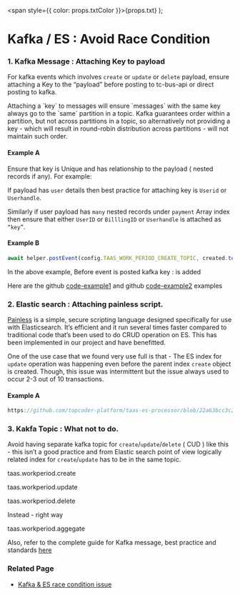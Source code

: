
  <span style={{ color: props.txtColor }}>{props.txt}</span>
);

# Kafka / ES : Avoid Race Condition

### 1. Kafka Message : Attaching Key to  payload
  
  For kafka events which involves  `create` or `update` or `delete` payload, ensure attaching a Key to the “payload” before posting to tc-bus-api or direct posting to kafka.

  <MsgBox bgColor="#DEEBFF" txtColor="black" iconColor="blue" iconType="info">
    Attaching a `key` to messages will ensure `messages` with the same key always go to the `same` partition in a topic. Kafka guarantees order within a partition, but not across partitions in a topic, so alternatively not providing a key - which will result in round-robin distribution across partitions - will not maintain such order.
  </MsgBox>

  #### Example A

  Ensure that key is Unique and has relationship to the payload   ( nested records if any). For example:

  If payload has `user` details  then best practice for attaching key is `Userid` or `Userhandle`.

  Similarly if user payload has `many` nested records under `payment` Array index then ensure that either `UserID` or `BilllingID` or `Userhandle` is attached as `“key”`.

  #### Example B

  ```js
  await helper.postEvent(config.TAAS_WORK_PERIOD_CREATE_TOPIC, created.toJSON(), { key: `resourceBooking.id:${workPeriod.resourceBookingId}` })
  ```

  In the above example, Before event is posted kafka  key : <TxtColor txt="Resourcebooking.id:1234-4858-999-aabb" txtColor="blue" /> is added

  Here are the github [code-example1](https://github.com/topcoder-platform/taas-apis/blob/d9ae1d33afd3187a14d2fdf9c4c6a20f3e379c5f/src/services/PaymentSchedulerService.js#L93) and github [code-example2](https://github.com/topcoder-platform/taas-apis/blob/961d5352fbd6918d12cf409d8dc8b920560a8798/src/services/WorkPeriodService.js#L235) examples 

### 2. Elastic search : Attaching painless script.

  [Painless](https://www.elastic.co/guide/en/elasticsearch/painless/current/painless-guide.html) is a simple, secure scripting language designed specifically for use with Elasticsearch. It’s efficient and it run several times faster compared to traditional code that’s been used to do CRUD operation on ES. This has been implemented in our project and have benefitted. 

  One of the use case that we found very use full is that - The ES index for `update` operation was happening  even before the parent index `create` object is created. Though, this issue was intermittent but the issue always used to occur 2-3 out of 10 transactions.

  #### Example A

  ```js
  https://github.com/topcoder-platform/taas-es-processor/blob/22a63bcc3c2754a7a1ed9e5f592b1f9a2466884f/src/services/WorkPeriodProcessorService.js#L51
  ```

### 3. Kakfa Topic : What not to do.

  Avoid having separate kafka topic for `create`/`update`/`delete` ( CUD ) like this - this isn’t a good practice  and from Elastic search point of view logically related index for `create`/`update`  has to be in the same topic.

  <MsgBox bgColor="#FFEBE6" txtColor="black" iconColor="red" iconType="error">
    <p>taas.workperiod.create</p>
    <p>taas.workperiod.update</p>
    <p>taas.workperiod.delete</p>
  </MsgBox>
  
  Instead - right way

  <MsgBox bgColor="#E3FCEF" txtColor="black" iconColor="green" iconType="success">
    taas.workperiod.aggegate
  </MsgBox>

  Also, refer to the complete guide for Kafka message, best practice and standards [here](https://platform.topcoder-dev.com/model/standards/publish-receive-events)

### Related Page
  
  - [Kafka & ES race condition issue](https://topcoder.atlassian.net/wiki/spaces/DEVOPS/pages/2433515604)

<Copyright />